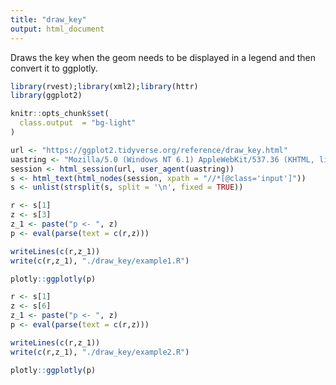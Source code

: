 ```yaml
---
title: "draw_key"
output: html_document
---
```


Draws the key when the geom needs to be displayed in a legend and then convert it to ggplotly.

```r
library(rvest);library(xml2);library(httr)
library(ggplot2)

knitr::opts_chunk$set(
  class.output  = "bg-light"
)
```

```r
url <- "https://ggplot2.tidyverse.org/reference/draw_key.html"
uastring <- "Mozilla/5.0 (Windows NT 6.1) AppleWebKit/537.36 (KHTML, like Gecko) Chrome/88.0.4324.190 Safari/537.36"
session <- html_session(url, user_agent(uastring))
s <- html_text(html_nodes(session, xpath = "//*[@class='input']"))
s <- unlist(strsplit(s, split = '\n', fixed = TRUE))
```

```r
r <- s[1]
z <- s[3]
z_1 <- paste("p <- ", z)
p <- eval(parse(text = c(r,z)))
```

```r
writeLines(c(r,z_1))
write(c(r,z_1), "./draw_key/example1.R")
```

```r
plotly::ggplotly(p)
```

```r
r <- s[1]
z <- s[6]
z_1 <- paste("p <- ", z)
p <- eval(parse(text = c(r,z)))
```

```r
writeLines(c(r,z_1))
write(c(r,z_1), "./draw_key/example2.R")
```

```r
plotly::ggplotly(p)
```